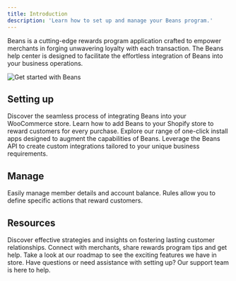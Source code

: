 ```yaml
---
title: Introduction
description: 'Learn how to set up and manage your Beans program.'
---
```


Beans is a cutting-edge rewards program application crafted
to empower merchants in forging unwavering loyalty with each transaction. The Beans help center
is designed to facilitate the effortless
integration of Beans into your business operations.

<img src="/assets/images/get-started-with-beans.svg" alt="Get started with Beans" />

## Setting up

<CardGroup cols={2}>
  <Card title="WooCommerce" icon="wordpress" href="/integrations/woocommerce">
    Discover the seamless process of integrating Beans into your WooCommerce store.
  </Card>
  <Card title="Shopify" icon="shopify" href="/integrations/shopify">
    Learn how to add Beans to your Shopify store to reward customers for every purchase.
  </Card>
  <Card title="Integrations" icon="puzzle-piece" href="/integrations">
    Explore our range of one-click install apps designed to augment the capabilities of Beans.
  </Card>
  <Card title="API" icon="code" href="https://api.trybeans.com/v3/doc">
    Leverage the Beans API to create custom integrations tailored to your unique business requirements.
  </Card>
</CardGroup>

## Manage

<CardGroup cols={2}>
  <Card title="Members" icon="user-gear" href="/manage/admin/members">
    Easily manage member details and account balance.
  </Card>
  <Card title="Rules" icon="list-ol" href="/manage/rules">
    Rules allow you to define specific actions that reward customers.
  </Card>
</CardGroup>

## Resources

<CardGroup>
  <Card title="Blog" icon="newspaper" href="https://www.trybeans.com/blog">
    Discover effective strategies and insights on fostering lasting customer relationships.
  </Card>
  <Card title="Facebook Community" icon="facebook" href="https://web.facebook.com/groups/1220975858059106/">
    Connect with merchants, share rewards program tips and get help.
  </Card>
  <Card title="Roadmap" icon="map" href="https://beans.productlane.com/roadmap">
    Take a look at our roadmap to see the exciting features we have in store.
  </Card>
  <Card title="Contact us" icon="messages-question" href="https://www.trybeans.com/contact">
    Have questions or need assistance with setting up? Our support team is here to help.
  </Card>
</CardGroup>
